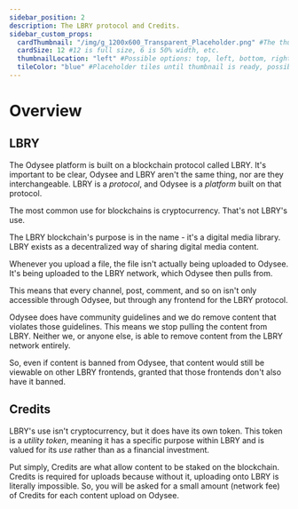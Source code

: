 ---
sidebar_position: 2
description: The LBRY protocol and Credits.
sidebar_custom_props:
  cardThumbnail: "/img/g_1200x600_Transparent_Placeholder.png" #The thumbnail on the category card.
  cardSize: 12 #12 is full size, 6 is 50% width, etc.
  thumbnailLocation: "left" #Possible options: top, left, bottom, right, none
  tileColor: "blue" #Placeholder tiles until thumbnail is ready, possible options: blue, cream, darkpurple, lightpurple, mauve, orange, pink, none
---

# Overview

## LBRY

The Odysee platform is built on a blockchain protocol called LBRY. It's important to be clear, Odysee and LBRY aren't the same thing, nor are they interchangeable. LBRY is a *protocol*, and Odysee is a *platform* built on that protocol.

The most common use for blockchains is cryptocurrency. That's not LBRY's use.

The LBRY blockchain's purpose is in the name - it's a digital media library. LBRY exists as a decentralized way of sharing digital media content.

Whenever you upload a file, the file isn't actually being uploaded to Odysee. It's being uploaded to the LBRY network, which Odysee then pulls from.

This means that every channel, post, comment, and so on isn't only accessible through Odysee, but through any frontend for the LBRY protocol.

Odysee does have community guidelines and we do remove content that violates those guidelines. This means we stop pulling the content from LBRY. Neither we, or anyone else, is able to remove content from the LBRY network entirely.

So, even if content is banned from Odysee, that content would still be viewable on other LBRY frontends, granted that those frontends don't also have it banned.

## Credits

LBRY's use isn't cryptocurrency, but it does have its own token. This token is a *utility token*, meaning it has a specific purpose within LBRY and is valued for its *use* rather than as a financial investment.

Put simply, Credits are what allow content to be staked on the blockchain. Credits is required for uploads because without it, uploading onto LBRY is literally impossible. So, you will be asked for a small amount (network fee) of Credits for each content upload on Odysee.